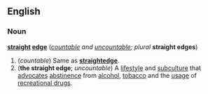 {{wikipedia}}
==English==
===Noun===
'''[[straight]] [[edge]]''' (''[[countable]] and [[uncountable]]; plural'' '''straight edges''')

#(''countable'') Same as '''[[straightedge]]'''.
#('''the straight edge'''; ''uncountable'') A [[lifestyle]] and [[subculture]] that [[advocate]]s [[abstinence]] from [[alcohol]], [[tobacco]] and the [[usage]] of [[recreational drug]]s.